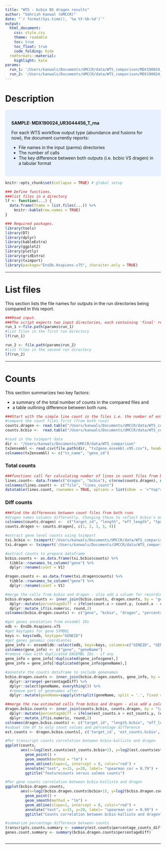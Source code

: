 ```yaml
---
title: "WTS - bcbio BS dragen results"
author: "Sehrish Kanwal (UMCCR)"
date: "`r format(Sys.time(), '%a %Y-%b-%d')`"
output:
  html_document:
    css: style.css
    theme: readable
    toc: true
    toc_float: true
    code_folding: hide
  rmdformats::material:
    highlight: kate
params:
  run_1: '/Users/kanwals/Documents/UMCCR/data/WTS_comparison/MDX190024_UR3044456_T_rna/dragen/'
  run_2: '/Users/kanwals/Documents/UMCCR/data/WTS_comparison/MDX190024_UR3044456_T_rna/bcbio/'
---
```


# Description

<style>
div.blue { background-color:#e6f0ff; border-radius: 5px; padding: 20px;}
</style>
<div class = "blue">

**SAMPLE: MDX190024_UR3044456_T_rna**

For each WTS workflow output type (abundance and fusions for now), the document currently reports:

- File names in the input (parms) directories
- The number of calls
- The key difference between both outputs (i.e. bcbio VS dragen) in a tabular format

</div>


```r
knitr::opts_chunk$set(collapse = TRUE) # global setup
```

```r
### Define functions.
###list files in a directory
lf <- function(...) {
  data.frame(fname = list.files(...)) %>% 
    knitr::kable(row.names = TRUE)
}

```


```r
### Required packages.
library(tools)
library(DT)
library(dplyr)
library(kableExtra)
library(ggplot2)
library(plotly)
library(gridExtra)
library(tximport)
library(package="EnsDb.Hsapiens.v75", character.only = TRUE)
```

***

# List files

This section lists the file names for outputs in the run directories being compared in this report.  

```r
###Read input. 
###The script expects two input directories, each containing 'final' results as produced by bcbio. The results in these two input directories will be compared.
run_1 <-file.path(params$run_1)
#list files in the first run directory
lf(run_1)

run_2 <- file.path(params$run_2)
#list files in the second run directory
lf(run_2)

```

***

# Counts

This section summarizes two key factors:

- a summary of the total number of counts in the compared files and 
- a table outlining difference between both runs.

```r
###Start with the simple line count in the files i.e. the number of entries in the output from both runs is same.
#compare the count files first (from both runs)
counts.dragen <- read.table("/Users/kanwals/Documents/UMCCR/data/WTS_comparison/MDX190024_UR3044456_T_rna/dragen/UR3044456_WTS.quant.sf", sep="\t", as.is=TRUE, header=TRUE)
counts.bcbio <-  read.table("/Users/kanwals/Documents/UMCCR/data/WTS_comparison/MDX190024_UR3044456_T_rna/bcbio/abundance.tsv", sep="\t", as.is=TRUE, header=TRUE)

#read in the tximport data
dir <- "/Users/kanwals/Documents/UMCCR/data/WTS_comparison"
tx2ensembl <- read.csv(file.path(dir, "tx2gene.ensembl.v95.csv"), header = FALSE)
colnames(tx2ensembl) <- c("tx_name", "gene_id")
```

### Total counts

```r
###functionc call for calculating number of lines in count files from both runs
lines.count<- data.frame(c("dragen", "bcbio"), c(nrow(counts.dragen), nrow(counts.bcbio)))
colnames(lines.count) <- c("file", "lines_count")
datatable(lines.count, rownames = TRUE, options = list(sDom  = '<"top">lrt<"bottom">ip'))
```

### Diff counts

```r
###find the differences between count files from both runs
#dragen names columns differently. Changing these to reflect bcbio's output format, making the comaprison's easy.
colnames(counts.dragen) <-  c("target_id", "length", "eff_length", "tpm", "est_counts")
counts.dragen <- counts.dragen[, c(1, 2, 3, 5, 4)]

#extract gene level counts using tximport
txi.bcbio <- tximport('/Users/kanwals/Documents/UMCCR/data/WTS_comparison/MDX190024_UR3044456_T_rna/bcbio/abundance.tsv', type = "kallisto", tx2gene = tx2ensembl)
txi.dragen <- tximport('/Users/kanwals/Documents/UMCCR/data/WTS_comparison/MDX190024_UR3044456_T_rna/dragen/UR3044456_WTS.quant.sf', type = "salmon", tx2gene = tx2ensembl)

#extract counts to prepare dataframe
bcbio.counts <- as.data.frame(txi.bcbio$counts) %>%
  tibble::rownames_to_column("gene") %>%
  dplyr::rename(count = V1)

dragen.counts <- as.data.frame(txi.dragen$counts) %>%
  tibble::rownames_to_column("gene") %>%
  dplyr::rename(count = V1)

#merge the calls from bcbio and dragen - also add a column for recording percentage difference
bcbio.dragen.counts <- inner_join(bcbio.counts, dragen.counts, by = "gene") %>%
  dplyr::mutate(percentageDiff = ifelse(count.x > count.y, (count.x - count.y)/count.x *100, (count.y - count.x)/count.y *100)) %>%
  dplyr::mutate_if(is.numeric, round,2)
colnames(bcbio.dragen.counts) <- c("gene", "bcbio", "dragen", "percentageDiff") 

#get genes annotation from ensembl IDs 
edb <- EnsDb.Hsapiens.v75
#get keytypes for gene SYMBOL
keys <- keys(edb, keytype="GENEID")
#get genes genomic coordiantes
gene_info <- ensembldb::select(edb, keys=keys, columns=c("GENEID", "GENENAME"), keytype="GENEID")
colnames(gene_info) <- c("gene", "geneName")
#remove rows with duplicated ENSEMBL IDs - if any
gene_info = gene_info[!duplicated(gene_info$gene),]
gene_info = gene_info[!duplicated(gene_info$geneName),]

#annotate the counts dataframe to include genenames
bcbio.dragen.counts <- inner_join(bcbio.dragen.counts, gene_info, by = "gene") %>%
  dplyr::arrange(-percentageDiff) %>%
  dplyr::select(geneName, everything()) %>%
  #remove part of genenames after .
  dplyr::mutate(geneName=sapply(strsplit(geneName, split = '.', fixed = TRUE), function(x) (x[1])))

##merge the raw estimated calls from bcbio and dragen - also add a column for recording percentage difference
dragen.bcbio.counts <- inner_join(counts.bcbio, counts.dragen, by = "target_id") %>%
  dplyr::mutate(percentageDiff = ifelse(est_counts.x > est_counts.y, (est_counts.x - est_counts.y)/est_counts.x *100, (est_counts.y - est_counts.x)/est_counts.y *100)) %>%
  dplyr::mutate_if(is.numeric, round,2)
colnames(dragen.bcbio.counts) <- c("target_id", "length.bcbio", "eff_length.bcbio", "est_counts.bcbio", "tpm.bcbio", "length.dragen", "eff_length.dargen", "est_counts.dragen", "tpm.dragen", "percentage_counts_diff")
#subset the df to only count values and percentage difference
est.counts <- dragen.bcbio.counts[, c('target_id', 'est_counts.bcbio', 'est_counts.dragen', 'percentage_counts_diff')]

#Per transcript counts correlation between bcbio-kallisto and dragen 
ggplot(counts, 
       aes(x=log2(est.counts$est_counts.bcbio+1), y=log2(est.counts$est_counts.dragen+1))) +
         geom_point() +
         geom_smooth(method = "lm") +
         geom_abline(slope=1, intercept = 0, color="red") +
         annotate("text", x=15, y=20, label= "spearman cor = 0.79") +
         ggtitle("featurecounts versus salmon counts")

#Per gene counts correlation between bcbio-kallisto and dragen 
ggplot(bcbio.dragen.counts, 
       aes(x=log2(bcbio.dragen.counts$bcbio+1), y=log2(bcbio.dragen.counts$dragen+1))) +
         geom_point() +
         geom_smooth(method = "lm") +
         geom_abline(slope=1, intercept = 0, color="red") +
         annotate("text", x=15, y=20, label= "spearman cor = 0.99") +
         ggtitle("Counts correlation between bcbio-kallisto and dragen")

#summarize percentage difference between counts
transcripts.counts.summary <- summary(est.counts$percentage_counts_diff)
genes.count.summary <- summary(bcbio.dragen.counts$percentageDiff)



```

***



